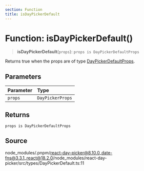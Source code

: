 ```yaml
---
section: Function
title: isDayPickerDefault
---
```


# Function: isDayPickerDefault()

> **isDayPickerDefault**(`props`): `props is DayPickerDefaultProps`

Returns true when the props are of type [DayPickerDefaultProps](/docs/api/main/interfaces/DayPickerDefaultProps.mdx).

## Parameters

| Parameter | Type |
| :------ | :------ |
| `props` | `DayPickerProps` |

## Returns

`props is DayPickerDefaultProps`

## Source

node\_modules/.pnpm/react-day-picker@8.10.0\_date-fns@3.3.1\_react@18.2.0/node\_modules/react-day-picker/src/types/DayPickerDefault.ts:11
